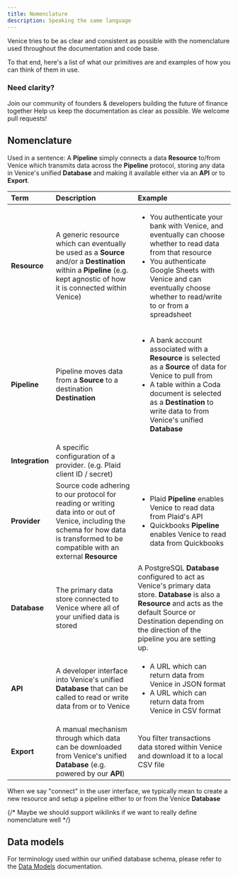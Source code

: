 ```yaml
---
title: Nomenclature
description: Speaking the same language
---
```


Venice tries to be as clear and consistent as possible with the nomenclature
used throughout the documentation and code base.

To that end, here's a list of what our primitives are and examples of how you
can think of them in use.

### Need clarity?

<Card title="Join our community" icon="discord" href="https://discord.gg/gTMch6Gn2u">
Join our community of founders & developers building the future of finance together
</Card>

<Card title="Improve the documentation" icon="github" href="https://github.com/usevenice/venice">
Help us keep the documentation as clear as possible. We welcome pull requests!
</Card>

## Nomenclature

Used in a sentence:
A <strong>Pipeline</strong> simply connects a data <strong>Resource</strong> to/from Venice which transmits data across the <strong>Pipeline</strong> protocol, storing any data in Venice's unified <strong>Database</strong> and making it available either via an <strong>API</strong> or to <strong>Export</strong>.


| Term                              | Description                                       | Example                     |
| :-------------------------------- | :------------------------------------------------ | :-------------------------- |
| <strong>Resource</strong> | A generic resource which can eventually be used as a <strong>Source</strong> and/or a <strong>Destination</strong> within a <strong>Pipeline</strong> (e.g. kept agnostic of how it is connected within Venice) | <ul><li>You authenticate your bank with Venice, and eventually can choose whether to read data from that resource</li><li>You authenticate Google Sheets with Venice and can eventually choose whether to read/write to or from a spreadsheet</li></ul> |
| <strong>Pipeline</strong> | Pipeline moves data from a <strong>Source</strong> to a destination <strong>Destination</strong> | <ul><li>A bank account associated with a <strong>Resource</strong> is selected as a <strong>Source</strong> of data for Venice to pull from</li><li>A table within a Coda document is selected as a <strong>Destination</strong> to write data to from Venice's unified <strong>Database</strong></li></ul> |
| <strong>Integration</strong> | A specific configuration of a provider. (e.g. Plaid client ID / secret) |
| <strong>Provider</strong> | Source code adhering to our protocol for reading or writing data into or out of Venice, including the schema for how data is transformed to be compatible with an external <strong>Resource</strong> | <ul><li>Plaid <strong>Pipeline</strong> enables Venice to read data from Plaid's API</li><li>Quickbooks <strong>Pipeline</strong> enables Venice to read data from Quickbooks</li></ul> |
| <strong>Database</strong> | The primary data store connected to Venice where all of your unified data is stored | A PostgreSQL <strong>Database</strong> configured to act as Venice's primary data store. <strong>Database</strong> is also a <strong>Resource</strong> and acts as the default Source or Destination depending on the direction of the pipeline you are setting up. |
| <strong>API</strong> | A developer interface into Venice's unified <strong>Database</strong> that can be called to read or write data from or to Venice | <ul><li>A URL which can return data from Venice in JSON format</li><li>A URL which can return data from Venice in CSV format</li></ul> |
| <strong>Export</strong> | A manual mechanism through which data can be downloaded from Venice's unified <strong>Database</strong> (e.g. powered by our <strong>API</strong>) | You filter transactions data stored within Venice and download it to a local CSV file |

When we say "connect" in the user interface, we typically mean to create a new resource and setup a pipeline either to or from the Venice <strong>Database</strong>

{/* Maybe we should support wikilinks if we want to really define nomenclature well */}

## Data models

For terminology used within our unified database schema, please refer to the [Data Models](/technical/data-models) documentation.


